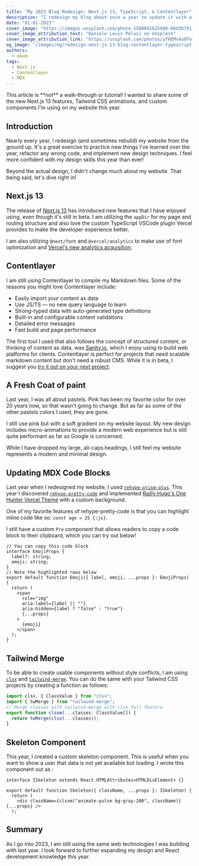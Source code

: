 ```yaml
---
title: "My 2023 Blog Redesign: Next.js 13, TypeScript, & Contentlayer"
description: "I redesign my blog about once a year to update it with a new coat of paint. Check out some of the ways I use Next.js 13!"
date: "01-01-2023"
cover_image: "https://images.unsplash.com/photo-1500042825080-66d3b701f10f?ixlib=rb-4.0.3&ixid=MnwxMjA3fDB8MHxwaG90by1wYWdlfHx8fGVufDB8fHx8&auto=format&fit=crop&w=2671&q=80"
cover_image_attribution_text: "Daniele Levis Pelusi on Unsplash"
cover_image_attribution_link: "https://unsplash.com/photos/yTHEMn4a8Tw?utm_source=unsplash&utm_medium=referral&utm_content=creditShareLink"
og_image: "/images/og/redesign-next-js-13-blog-contentlayer-typescript-og.jpg"
authors:
  - ekom
tags:
  - Next.js
  - Contentlayer
  - MDX
---
```


<Callout>
  This article is **not** a walk-through or tutorial! I wanted to share some of the
  new Next.js 13 features, Tailwind CSS animations, and custom components I'm using
  on my website this year.
</Callout>

## Introduction

Nearly every year, I redesign (and sometimes rebuild) my website from the ground up. It's a great exercise to practice new things I've learned over the year, refactor any wrong code, and implement new design techniques. I feel more confident with my design skills this year than ever!

Beyond the actual design, I didn't change much about my website. That being said, let's dive right in!

## Next.js 13

The release of [Next.js 13](https://nextjs.org/blog/next-13) has introduced new features that I have enjoyed using, even though it's still in beta. I am utilizing the `appDir` for my page and routing structure and also love the custom TypeScript VSCode plugin Vercel provides to make the developer experience better.

I am also utilizing `@next/font` and `@vercel/analytics` to make use of font optimization and [Vercel's new analytics acquisition](https://vercel.com/blog/vercel-acquires-splitbee).

## Contentlayer

I am still using Contentlayer to compile my Markdown files. Some of the reasons you might love Contentlayer include:

- Easily import your content as data
- Use JS/TS — no new query language to learn
- Strong-typed data with auto-generated type definitions
- Built-in and configurable content validations
- Detailed error messages
- Fast build and page performance

The first tool I used that also follows the concept of structured content, or thinking of content as data, was [Sanity.io](https://www.sanity.io/structured-content), which I enjoy using to build web platforms for clients. Contentlayer is perfect for projects that need scalable markdown content but don't need a robust CMS. While it is in beta, I suggest you [try it out on your next project](https://www.contentlayer.dev/blog/beta).

## A Fresh Coat of paint

Last year, I was all about pastels. Pink has been my favorite color for over 20 years now, so that wasn't going to change. But as far as some of the other pastels colors I used, they are gone.

<KommyImage
  blogImage
  src="/images/screenshot-ekomenyong-homepage-2022.webp"
  width={1920}
  height={918}
  alt="Screenshot of my blog homepage in 2022."
  caption="A screenshot of my personal website homepage in 2022."
/>

I still use pink but with a soft gradient on my website layout. My new design includes micro-animations to provide a modern web experience but is still quite performant as far as Google is concerned.

<KommyImage
  blogImage
  src="/images/screenshot-ekomenyong-redesign-2023.webp"
  width={1024}
  height={598}
  alt="Screenshot of my newly updated homepage in 2023."
  caption="A screenshot of my newly designed website in 2023."
/>

While I have dropped my large, all-caps headings, I still feel my website represents a modern and minimal design.

## Updating MDX Code Blocks

Last year when I redesigned my website, I used [`rehype-prism-plus`](https://github.com/timlrx/rehype-prism-plus). This year I discovered [`rehype-pretty-code`](https://rehype-pretty-code.netlify.app/) and implemented [Railly Hugo's One Hunter Vercel Theme](https://marketplace.visualstudio.com/items?itemName=RaillyHugo.one-hunter) with a custom background.

One of my favorite features of rehype-pretty-code is that you can highlight inline code like so: `const age = 25 {:js}`.

I still have a custom `Pre` component that allows readers to copy a code block to their clipboard, which you can try out below!

<CodeTitle title="components/emoji.tsx" lang="tsx" />

```tsx {9-16} showLineNumbers
// You can copy this code block
interface EmojiProps {
  label?: string;
  emoji: string;
}
// Note the highlighted rows below
export default function Emoji({ label, emoji, ...props }: EmojiProps) {
  return (
    <span
      role="img"
      aria-label={label || ""}
      aria-hidden={label ? "false" : "true"}
      {...props}
    >
      {emoji}
    </span>
  );
}
```

## Tailwind Merge

To be able to create usable components without style conflicts, I am using [`clsx`](https://github.com/lukeed/clsx) and [`tailwind-merge`](https://github.com/dcastil/tailwind-merge). You can do the same with your Tailwind CSS projects by creating a function as follows:

<CodeTitle title="utils/clsxm.ts" lang="ts" />

```ts
import clsx, { ClassValue } from "clsx";
import { twMerge } from "tailwind-merge";
// Merge classes with tailwind-merge with clsx full feature
export function clsxm(...classes: ClassValue[]) {
  return twMerge(clsx(...classes));
}
```

## Skeleton Component

This year, I created a custom skeleton component. This is useful when you want to show a user that data is not yet available but loading. I wrote this component out as :

<CodeTitle title="components/skeleton.tsx" lang="tsx" />

```tsx import React from "react"; import {clsxm} from "utils";
interface ISkeleton extends React.HTMLAttributes<HTMLDivElement> {}

export default function Skeleton({ className, ...props }: ISkeleton) {
  return (
    <div className={clsxm("animate-pulse bg-gray-200", className)} {...props} />
  );
```

## Summary

As I go into 2023, I am still using the same web technologies I was building with last year. I look forward to further expanding my design and React development knowledge this year.
